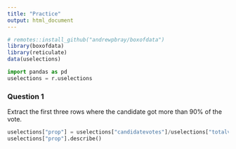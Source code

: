 ```yaml
---
title: "Practice"
output: html_document
---
```


```r
# remotes::install_github("andrewpbray/boxofdata")
library(boxofdata)
library(reticulate)
data(uselections)
```

```python
import pandas as pd
uselections = r.uselections
```

### Question 1

Extract the first three rows where the candidate got more than 90% of the vote.

```python
uselections["prop"] = uselections["candidatevotes"]/uselections["totalvotes"]
uselections["prop"].describe()
```
